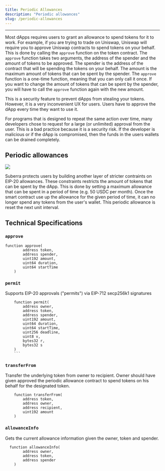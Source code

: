 ```yaml
---
title: Periodic Allowances
description: "Periodic allowances"
slug: /periodic-allowances
---
```



---

Most dApps requires users to grant an allowance to spend tokens for it to work. For example, if you are trying to trade on Uniswap, Uniswap will require you to approve Uniswap contracts to spend tokens on your behalf. This is done by calling the `approve` function on the token contract. The `approve` function takes two arguments, the address of the spender and the amount of tokens to be approved. The spender is the address of the contract that will be spending the tokens on your behalf. The amount is the maximum amount of tokens that can be spent by the spender. The `approve` function is a one-time function, meaning that you can only call it once. If you want to change the amount of tokens that can be spent by the spender, you will have to call the `approve` function again with the new amount.

This is a security feature to prevent dApps from stealing your tokens. However, it is a very inconvenient UX for users. Users have to approve the dApp every time they want to use it.

For programs that is designed to repeat the same action over time, many developers chose to request for a large (or unlimited) approval from the user. This is a bad practice because it is a security risk. If the developer is malicious or if the dApp is compromised, then the funds in the users wallets can be drained completely.

## Periodic allowances

<div style={{ flexBasis: "300px", flexGrow: "1", textAlign: "center" }}>
  <img src={Image1} style={{ alignSelf: "center", maxWidth: "100%" }} />
</div>

Suberra protects users by building another layer of stricter contraints on EIP-20 allowances. These constraints restricts the amount of tokens that can be spent by the dApp. This is done by setting a maximum allowance that can be spent in a period of time (e.g. 50 USDC per month). Once the smart contract use up the allowance for the given period of time, it can no longer spend any tokens from the user's wallet. This periodic allowance is reset the next unit interval.

## Technical Specifications

### `approve`

```
function approve(
        address token,
        address spender,
        uint192 amount,
        uint64 duration,
        uint64 startTime
    )
```

### `permit`

Supports EIP-20 approvals ("permits") via EIP-712 secp256k1 signatures

````
    function permit(
        address owner,
        address token,
        address spender,
        uint192 amount,
        uint64 duration,
        uint64 startTime,
        uint256 deadline,
        uint8 v,
        bytes32 r,
        bytes32 s
    )
    ```
````

### `transferFrom`

Transfer the underlying token from owner to recipient. Owner should have given approved the periodic allowance contract to spend tokens on his behalf for the designated token. 

```
    function transferFrom(
        address token,
        address owner,
        address recipient,
        uint192 amount
    ) 
```

### `allowanceInfo`

Gets the current allowance information given the owner, token and spender.

```
  function allowanceInfo(
        address owner,
        address token,
        address spender
    )
```
